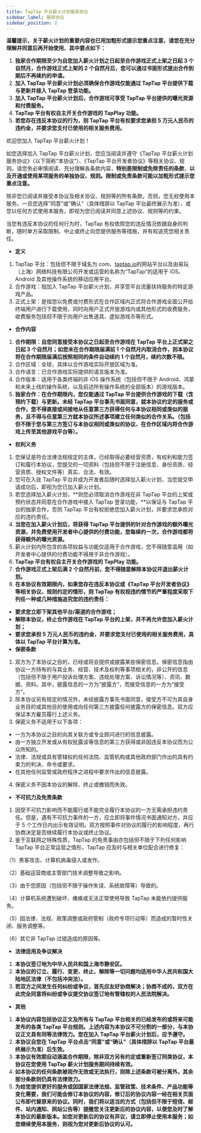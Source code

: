 ```yaml
---
title: TapTap 平台薪火计划服务协议
sidebar_label: 服务协议
sidebar_position: 2
---
```


**温馨提示，关于薪火计划的重要内容也已用加粗形式提示您重点注意，请您在充分理解并同意后再开始使用**。**其中要点如下：**

1. **独家合作期限至少为自您加入薪火计划之日起至合作游戏正式上架之日起 3 个自然月，合作游戏正式上架的 2 个自然月后，您可以通过书面形式提出合作到期后不再续约的申请。**
2. **加入 TapTap 平台薪火计划必须确保合作游戏仅能通过 TapTap 平台提供下载与更新并接入 TapTap 登录功能。**
3. **加入 TapTap 平台薪火计划后，合作游戏可享受 TapTap 平台提供的曝光资源和付费服务。**
4. **TapTap 平台有权自主开关合作游戏的 TapPlay 功能。**
5. **若您存在违反本协议的行为，则 TapTap 平台有权要求您承担 5 万元人民币的违约金，并要求您支付已使用的相关服务费用。**

欢迎您加入 TapTap 平台薪火计划！

如您选择加入 TapTap 平台薪火计划，您应当阅读并遵守《TapTap 平台薪火计划服务协议》（以下简称“本协议”）、《TapTap 平台开发者协议》等相关协议、规则。请您务必审慎阅读、充分理解各条款内容，**特别是限制或免除责任的条款**，**以及开通或使用某项服务的单独协议、规则。限制或免责条款可能以加粗形式提示您重点注意。**

除非您已阅读并接受本协议及相关协议、规则等的所有条款，否则，您无权使用本服务。一旦您选择“同意”或“确认”（具体措辞以 TapTap 平台最终展示为准），或您以任何方式使用本服务，即视为您已阅读并同意上述协议、规则等的约束。

当您有违反本协议的任何行为时，TapTap 有权依照您的违反情况依据自身的判断，随时单方采取限制、中止或终止向您提供服务等措施，并有权追究您相关责任。

- **定义**

1. TapTap 平台：包括但不限于域名为 com、[taptap.io](http://taptap.io/)的网站平台以及由易玩（上海）网络科技有限公司开发或运营的名称为“TapTap”的适用于 iOS、Android 及其他操作系统的移动应用平台。
2. 合作游戏：指加入 TapTap 平台薪火计划，并享受平台流量扶持服务的特定游戏产品。
3. 正式上架：是指您以免费或付费形式在合作区域内正式将合作游戏全面公开给终端用户进行下载使用，同时向用户正式开放游戏内或其他形式的收费服务，收费服务包括但不限于向用户出售道具、虚拟游戏币等形式。

- **合作内容**

1. **合作期限：自您同意接受本协议之日起至合作游戏在 TapTap 平台上正式架之日起 3 个自然月；如您未在合作期限届满前 1 个自然月内取消合作，则本协议将在合作期限届满后按照相同的条件自动续约 1 个自然月，续约次数不限。**
2. 合作区域：全球，具体以合作游戏实际开放区域为准。
3. 合作语言：已合作游戏实际提供的语言版本为准。
4. 合作版本：适用于各类终端的非 iOS 操作系统（包括但不限于 Android、鸿蒙和未来上线的操作系统，以及前述所有操作系统的全部版本）的游戏版本。
5. **独家合作：在合作期限内，您仅能通过 TapTap 平台提供合作游戏的下载（含预约下载）与更新。未经 TapTap 平台事先书面同意，就本协议约定的服务或合作，您不得直接或间接地从任意第三方获得任何与本协议相同或类似的服务，且不得与任意第三方就本协议所述事项建立任何类似的合作关系。（包括但不限于您与第三方签订与本协议相同或类似的协议、在合作区域内将合作游戏上传至其他游戏平台等）。**

- **权利义务**

1. 您保证是符合法律法规规定的主体，已经取得必要经营资质，有权利和能力签订和履行本协议，您提交的一切资料（包括但不限于注册信息、身份资质、经营资质、授权文件等）真实、合法、有效。
2. 您可在入驻 TapTap 平台并成为开发者后随时选择加入薪火计划，当您提交申请成功后，即视为您已加入薪火计划。
3. 若您选择加入薪火计划，**则您必须取消合作游戏在非 TapTap 平台的上架或预约状态并同意在合作游戏中接入 TapTap 登录功能，**以保证与 TapTap 平台的独家合作，否则 TapTap 平台有权拒绝您加入薪火计划，并要求您承担对应的违约责任。
4. **当您在加入薪火计划后，将获得 TapTap 平台提供的针对合作游戏的额外曝光资源，并免费使用开发者中心提供的付费功能，您每续约一次，合作游戏都将获得额外的曝光资源。**
5. 薪火计划内所包含的各项权益与功能仅适用于合作游戏，您不得随意滥用（如开发者中心提供的付费功能不得用于非合作游戏）。
6. **TapTap 平台有权自主开关合作游戏的 TapPlay 功能。**
7. **合作游戏正式上架后满 2 个自然月前，您不得随意解除本协议并退出薪火计划。**
8. **在本协议有效期限内，如果您存在违反本协议或《TapTap 平台开发者协议》等相关协议、规则约定的情形，则 TapTap 有权视违约情节的严重程度采取下列任一种或几种措施追究您的违约责任：**

- **要求您立即下架其他平台/渠道的合作游戏；**
- **解除本协议，终止合作游戏在 TapTap 平台的上架，并不再允许您加入薪火计划；**
- **要求您承担 5 万元人民币的违约金，并要求您支付已使用的相关服务费用，具体以 TapTap 平台计算为准。**
- **保密条款**

1. 双方为了本协议之目的，已经或将会提供或披露某些保密信息。保密信息指由协议一方持有的与其业务、经营、技术及权利等事项相关的，非公开的信息（包括但不限于用户投诉处理方案、违规处理方案、诉讼情况等）、资讯、数据、资料。其中，披露信息的一方为“披露方”，而接受信息的一方为“接受方”。
2. 除本协议另有规定的情况外，未经披露方事先书面同意，接受方不可为其自身业务目的或其他目的使用或向任何第三方披露任何披露方的保密信息。双方应保证本方雇员履行上述义务。
3. 保密义务不适用于以下各项：

- 一方为本协议之目的向其关联方或专业顾问进行的信息披露。
- 由一方独立开发或从有权批露该等信息的第三方获得或非因违反本协议而为公众所知的。
- 法律、法规或具有管辖权的任何法院、监管机构或其他政府部门作出的具有约束力的判决、命令或要求。
- 在其他任何监管或政府程序之进程中要求作出的信息披露。

4. 保密义务不因本协议的解除、终止或撤销而失效。

- **不可抗力及免责条款**

1. 因受不可抗力影响而不能履行或不能完全履行本协议的一方无需承担违约责任。但是，遇有不可抗力事件的一方，应立即将事件情况书面通知对方，并应于 5 个工作日内出示有效证明。双方按照事件对协议的履行的影响程度，再行协商决定是否继续履行本协议或终止协议。
2. 鉴于互联网之特殊性质，TapTap 的免责事由亦包括但不限于下列任何影响 TapTap 平台正常运营之情形，TapTap 应及时与相关单位配合进行修复：

（1）黑客攻击、计算机病毒侵入或发作。

（2）基础运营商或主管部门技术调整导致之影响。

（3）由于您原因（包括但不限于操作失误、系统故障等）导致的。

（4）计算机系统遭到破坏、瘫痪或无法正常使用导致 TapTap 未能依约提供服务。

（5）因法律、法规、政策调整或政府管制（政府专项行动等）而造成的暂时性关闭、服务调整等。

（6）其它非 TapTap 过错造成的原因等。

- **法律适用及争议解决**

1. **本协议签订地为中华人民共和国上海市静安区。**
2. **本协议的订立、履行、变更、终止、解除等一切问题均适用中华人民共和国大陆地区法律（不包括冲突法）。**
3. **若双方之间发生任何纠纷或争议，首先应友好协商解决；协商不成的，双方在此完全同意将纠纷或争议提交协议签订地有管辖权的人民法院解决。**

- **其他**

1. **本协议内容包括协议正文及所有与 TapTap 平台相关的已经发布的或将来可能发布的各类 TapTap 平台规则。上述内容为本协议不可分割的一部分，与本协议正文具有同等法律效力。您在加入 TapTap 平台薪火计划后，应予遵守。**
2. **本协议自您在 TapTap 平台点击“同意”或“确认”（具体措辞以 TapTap 平台最终展示为准）后生效。**
3. **本协议有效期自动涵盖合作期限，除非双方另有约定或重新签订同类协议，本协议在您使用 TapTap 薪火计划服务期间持续有效。**
4. **如本协议的任何条款被视作无效或无法执行，则除上述条款可被分离外，其余部分条款则仍具有法律效力。**
5. **为给您提供更好的服务或因国家法律法规、监管政策、技术条件、产品功能等变化需要，我们可能会修订本协议的内容，修订后的协议内容一经在相关页面公布即代替原来的协议。同时，我们将以适当的方式（包括但不限于短信、邮件、站内通知、网站公告等）提醒您关注更新后的协议内容，以便您及时了解本协议的最新版本。如您对更新后的协议有异议，请立即停止使用本服务；如您继续使用本服务，则视为您对更新后协议的认可。**
